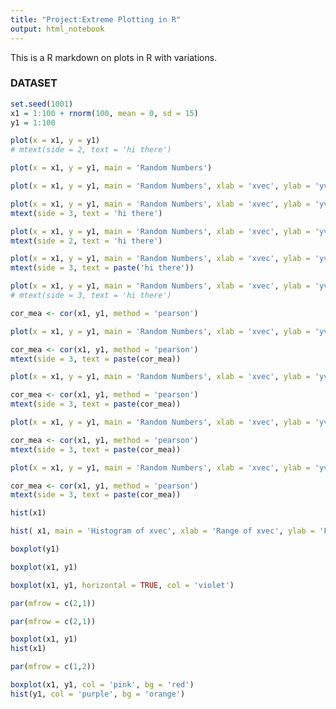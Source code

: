 ---
title: "Project:Extreme Plotting in R"
output: html_notebook
---
This is a R markdown on plots in R with variations.

### DATASET
```{r}
set.seed(1001)
x1 = 1:100 + rnorm(100, mean = 0, sd = 15)
y1 = 1:100
```


```{r}
plot(x = x1, y = y1)
# mtext(side = 2, text = 'hi there')


```

```{r}
plot(x = x1, y = y1, main = 'Random Numbers')
```

```{r}
plot(x = x1, y = y1, main = 'Random Numbers', xlab = 'xvec', ylab = 'yvec')
```

```{r}
plot(x = x1, y = y1, main = 'Random Numbers', xlab = 'xvec', ylab = 'yvec')
mtext(side = 3, text = 'hi there')
```

```{r}
plot(x = x1, y = y1, main = 'Random Numbers', xlab = 'xvec', ylab = 'yvec')
mtext(side = 2, text = 'hi there')
```

```{r}
plot(x = x1, y = y1, main = 'Random Numbers', xlab = 'xvec', ylab = 'yvec')
mtext(side = 3, text = paste('hi there'))
```

```{r}
plot(x = x1, y = y1, main = 'Random Numbers', xlab = 'xvec', ylab = 'yvec')
# mtext(side = 3, text = 'hi there')

cor_mea <- cor(x1, y1, method = 'pearson')

```

```{r}
plot(x = x1, y = y1, main = 'Random Numbers', xlab = 'xvec', ylab = 'yvec')

cor_mea <- cor(x1, y1, method = 'pearson')
mtext(side = 3, text = paste(cor_mea))
```

```{r}
plot(x = x1, y = y1, main = 'Random Numbers', xlab = 'xvec', ylab = 'yvec', col = 'red')

cor_mea <- cor(x1, y1, method = 'pearson')
mtext(side = 3, text = paste(cor_mea))
```

```{r}
plot(x = x1, y = y1, main = 'Random Numbers', xlab = 'xvec', ylab = 'yvec', col = 'red', pch = 19)

cor_mea <- cor(x1, y1, method = 'pearson')
mtext(side = 3, text = paste(cor_mea))
```

```{r}
plot(x = x1, y = y1, main = 'Random Numbers', xlab = 'xvec', ylab = 'yvec', col = 'red', pch = 18)

cor_mea <- cor(x1, y1, method = 'pearson')
mtext(side = 3, text = paste(cor_mea))
```

```{r}
hist(x1)
```

```{r}
hist( x1, main = 'Histogram of xvec', xlab = 'Range of xvec', ylab = 'Frequency of xvec', col = 'brown')
```

```{r}
boxplot(y1)
```

```{r}
boxplot(x1, y1)
```

```{r}
boxplot(x1, y1, horizontal = TRUE, col = 'violet')
```

```{r}
par(mfrow = c(2,1))

```

```{r}
par(mfrow = c(2,1))

boxplot(x1, y1)
hist(x1)
```

```{r}
par(mfrow = c(1,2))

boxplot(x1, y1, col = 'pink', bg = 'red')
hist(y1, col = 'purple', bg = 'orange')
```

















